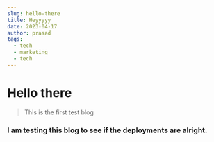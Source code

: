 ```yaml
---
slug: hello-there
title: Heyyyyy
date: 2023-04-17
author: prasad
tags:
  - tech
  - marketing
  - tech
---
```

# H﻿ello there 



> T﻿his is the first test blog

### I﻿ am testing this blog to see if the deployments are alright.